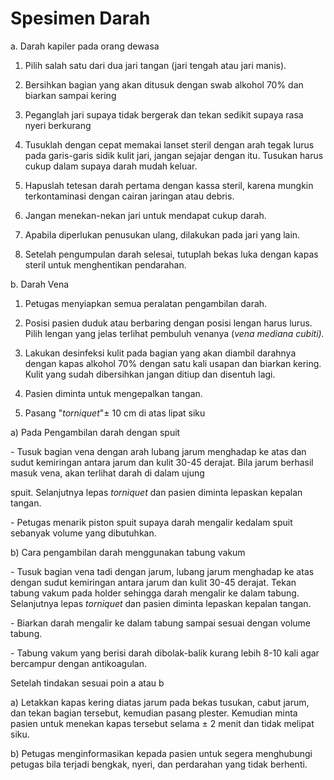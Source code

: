 # Spesimen Darah

a. Darah kapiler pada orang dewasa

1) Pilih salah satu dari dua jari tangan (jari tengah atau jari manis).

2) Bersihkan bagian yang akan ditusuk dengan swab alkohol 70% dan biarkan sampai kering

3) Peganglah jari supaya tidak bergerak dan tekan sedikit supaya rasa nyeri berkurang

4) Tusuklah dengan cepat memakai lanset steril dengan arah tegak lurus pada garis-garis sidik kulit jari, jangan sejajar dengan itu. Tusukan harus cukup dalam supaya darah mudah keluar.

5) Hapuslah tetesan darah pertama dengan kassa steril, karena mungkin terkontaminasi dengan cairan jaringan atau debris.

6) Jangan menekan-nekan jari untuk mendapat cukup darah.

7) Apabila diperlukan penusukan ulang, dilakukan pada jari yang lain.

8) Setelah pengumpulan darah selesai, tutuplah bekas luka dengan kapas steril untuk menghentikan pendarahan.

b. Darah Vena

1) Petugas menyiapkan semua peralatan pengambilan darah.

2) Posisi pasien duduk atau berbaring dengan posisi lengan harus lurus. Pilih lengan yang jelas terlihat pembuluh venanya (_vena mediana cubiti)._

3) Lakukan desinfeksi kulit pada bagian yang akan diambil darahnya dengan kapas alkohol 70% dengan satu kali usapan dan biarkan kering. Kulit yang sudah dibersihkan jangan ditiup dan disentuh lagi.

4) Pasien diminta untuk mengepalkan tangan.

5) Pasang "_torniquet_"± 10 cm di atas lipat siku

a) Pada Pengambilan darah dengan spuit

\- Tusuk bagian vena dengan arah lubang jarum menghadap ke atas dan sudut kemiringan antara jarum dan kulit 30-45 derajat. Bila jarum berhasil masuk vena, akan terlihat darah di dalam ujung

 

spuit. Selanjutnya lepas _torniquet_ dan pasien diminta lepaskan kepalan tangan.

\- Petugas menarik piston spuit supaya darah mengalir kedalam spuit sebanyak volume yang dibutuhkan.

b) Cara pengambilan darah menggunakan tabung vakum

\- Tusuk bagian vena tadi dengan jarum, lubang jarum menghadap ke atas dengan sudut kemiringan antara jarum dan kulit 30-45 derajat. Tekan tabung vakum pada holder sehingga darah mengalir ke dalam tabung. Selanjutnya lepas _torniquet_ dan pasien diminta lepaskan kepalan tangan.

\- Biarkan darah mengalir ke dalam tabung sampai sesuai dengan volume tabung.

\- Tabung vakum yang berisi darah dibolak-balik kurang lebih 8-10 kali agar bercampur dengan antikoagulan.

Setelah tindakan sesuai poin a atau b

a) Letakkan kapas kering diatas jarum pada bekas tusukan, cabut jarum, dan tekan bagian tersebut, kemudian pasang plester. Kemudian minta pasien untuk menekan kapas tersebut selama ± 2 menit dan tidak melipat siku.

b) Petugas menginformasikan kepada pasien untuk segera menghubungi petugas bila terjadi bengkak, nyeri, dan perdarahan yang tidak berhenti.
